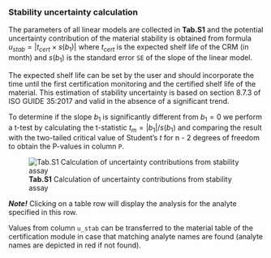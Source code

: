 ### Stability uncertainty calculation

The parameters of all linear models are collected in **Tab.S1** and the potential
uncertainty contribution of the material stability is obtained from formula 
$u_{stab}=|t_{cert} \times s(b_1)|$ where $t_{cert}$ is the expected shelf life 
of the CRM (in month) and $s(b_1)$ is the standard error `SE` of the slope of 
the linear model.

The expected shelf life can be set by the user and should incorporate the time 
until the first certification monitoring and the certified shelf life of the 
material. This estimation of stability uncertainty is based on section 8.7.3 of 
ISO GUIDE 35:2017 and valid in the absence of a significant trend.

To determine if the slope $b_1$ is significantly different from $b_1=0$ we 
perform a t-test by calculating the t-statistic $t_m = |b_1| / s(b_1)$ and 
comparing the result with the two-tailed critical value of Student's $t$ 
for n - 2 degrees of freedom to obtain the P-values in column `P`.

![**Tab.S1** Calculation of uncertainty contributions from stability assay](fig/S_Modul_Tab1.png)

***Note!***
Clicking on a table row will display the analysis for the analyte specified in 
this row.

Values from column `u_stab` can be transferred to the material table of the 
certification module in case that matching analyte names are found (analyte 
names are depicted in red if not found).

